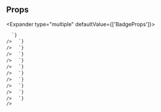
## Props

<Expander type="multiple" defaultValue={['BadgeProps']}>
  
<ExpanderItem title="BadgeProps" value="BadgeProps">
    <ReactMarkdown
      remarkPlugins={[remarkGfm]}
      children={`
| name | type | default | description |
| ---- | ---- | ------- | ----------- |
| variation | BadgeVariations | - | The variation property will affect the background color of the badge. |
| size | Sizes | - | The size property will affect the font size of the badge. |

      `}
    />

  </ExpanderItem>

<ExpanderItem title="AriaAttributes" value="AriaAttributes">
    <ReactMarkdown
      remarkPlugins={[remarkGfm]}
      children={`
| name | type | default | description |
| ---- | ---- | ------- | ----------- |
| aria-activedescendant | string | - | Identifies the currently active element when DOM focus is on a composite widget, textbox, group, or application. |
| aria-atomic | Booleanish | - | Indicates whether assistive technologies will present all, or only parts of, the changed region based on the change notifications defined by the aria-relevant attribute. |
| aria-autocomplete | "list" &#124; "none" &#124; "inline" &#124; "both" | - | Indicates whether inputting text could trigger display of one or more predictions of the user's intended value for an input and specifies how predictions would be presented if they are made. |
| aria-busy | Booleanish | - | Indicates an element is being modified and that assistive technologies MAY want to wait until the modifications are complete before exposing them to the user. |
| aria-checked | boolean &#124; "true" &#124; "false" &#124; "mixed" | - | Indicates the current "checked" state of checkboxes, radio buttons, and other widgets. @see aria-pressed @see aria-selected. |
| aria-colcount | number | - | Defines the total number of columns in a table, grid, or treegrid. @see aria-colindex. |
| aria-colindex | number | - | Defines an element's column index or position with respect to the total number of columns within a table, grid, or treegrid. @see aria-colcount @see aria-colspan. |
| aria-colspan | number | - | Defines the number of columns spanned by a cell or gridcell within a table, grid, or treegrid. @see aria-colindex @see aria-rowspan. |
| aria-controls | string | - | Identifies the element (or elements) whose contents or presence are controlled by the current element. @see aria-owns. |
| aria-current | boolean &#124; "time" &#124; "true" &#124; "false" &#124; "page" &#124; "step" &#124; "location" &#124; "date" | - | Indicates the element that represents the current item within a container or set of related elements. |
| aria-describedby | string | - | Identifies the element (or elements) that describes the object. @see aria-labelledby |
| aria-details | string | - | Identifies the element that provides a detailed, extended description for the object. @see aria-describedby. |
| aria-disabled | Booleanish | - | Indicates that the element is perceivable but disabled, so it is not editable or otherwise operable. @see aria-hidden @see aria-readonly. |
| aria-dropeffect | "link" &#124; "none" &#124; "copy" &#124; "execute" &#124; "move" &#124; "popup" | - | Indicates what functions can be performed when a dragged object is released on the drop target. @deprecated in ARIA 1.1 |
| aria-errormessage | string | - | Identifies the element that provides an error message for the object. @see aria-invalid @see aria-describedby. |
| aria-expanded | Booleanish | - | Indicates whether the element, or another grouping element it controls, is currently expanded or collapsed. |
| aria-flowto | string | - | Identifies the next element (or elements) in an alternate reading order of content which, at the user's discretion, allows assistive technology to override the general default of reading in document source order. |
| aria-grabbed | Booleanish | - | Indicates an element's "grabbed" state in a drag-and-drop operation. @deprecated in ARIA 1.1 |
| aria-haspopup | boolean &#124; "dialog" &#124; "menu" &#124; "true" &#124; "false" &#124; "grid" &#124; "listbox" &#124; "tree" | - | Indicates the availability and type of interactive popup element, such as menu or dialog, that can be triggered by an element. |
| aria-hidden | Booleanish | - | Indicates whether the element is exposed to an accessibility API. @see aria-disabled. |
| aria-invalid | boolean &#124; "true" &#124; "false" &#124; "grammar" &#124; "spelling" | - | Indicates the entered value does not conform to the format expected by the application. @see aria-errormessage. |
| aria-keyshortcuts | string | - | Indicates keyboard shortcuts that an author has implemented to activate or give focus to an element. |
| aria-label | string | - | Defines a string value that labels the current element. @see aria-labelledby. |
| aria-labelledby | string | - | Identifies the element (or elements) that labels the current element. @see aria-describedby. |
| aria-level | number | - | Defines the hierarchical level of an element within a structure. |
| aria-live | "off" &#124; "assertive" &#124; "polite" | - | Indicates that an element will be updated, and describes the types of updates the user agents, assistive technologies, and user can expect from the live region. |
| aria-modal | Booleanish | - | Indicates whether an element is modal when displayed. |
| aria-multiline | Booleanish | - | Indicates whether a text box accepts multiple lines of input or only a single line. |
| aria-multiselectable | Booleanish | - | Indicates that the user may select more than one item from the current selectable descendants. |
| aria-orientation | "horizontal" &#124; "vertical" | - | Indicates whether the element's orientation is horizontal, vertical, or unknown/ambiguous. |
| aria-owns | string | - | Identifies an element (or elements) in order to define a visual, functional, or contextual parent/child relationship between DOM elements where the DOM hierarchy cannot be used to represent the relationship. @see aria-controls. |
| aria-placeholder | string | - | Defines a short hint (a word or short phrase) intended to aid the user with data entry when the control has no value. A hint could be a sample value or a brief description of the expected format. |
| aria-posinset | number | - | Defines an element's number or position in the current set of listitems or treeitems. Not required if all elements in the set are present in the DOM. @see aria-setsize. |
| aria-pressed | boolean &#124; "true" &#124; "false" &#124; "mixed" | - | Indicates the current "pressed" state of toggle buttons. @see aria-checked @see aria-selected. |
| aria-readonly | Booleanish | - | Indicates that the element is not editable, but is otherwise operable. @see aria-disabled. |
| aria-relevant | "text" &#124; "additions" &#124; "additions removals" &#124; "additions text" &#124; "all" &#124; "removals" &#124; "removals additions" &#124; "removals text" &#124; "text additions" &#124; "text removals" | - | Indicates what notifications the user agent will trigger when the accessibility tree within a live region is modified. @see aria-atomic. |
| aria-required | Booleanish | - | Indicates that user input is required on the element before a form may be submitted. |
| aria-roledescription | string | - | Defines a human-readable, author-localized description for the role of an element. |
| aria-rowcount | number | - | Defines the total number of rows in a table, grid, or treegrid. @see aria-rowindex. |
| aria-rowindex | number | - | Defines an element's row index or position with respect to the total number of rows within a table, grid, or treegrid. @see aria-rowcount @see aria-rowspan. |
| aria-rowspan | number | - | Defines the number of rows spanned by a cell or gridcell within a table, grid, or treegrid. @see aria-rowindex @see aria-colspan. |
| aria-selected | Booleanish | - | Indicates the current "selected" state of various widgets. @see aria-checked @see aria-pressed. |
| aria-setsize | number | - | Defines the number of items in the current set of listitems or treeitems. Not required if all elements in the set are present in the DOM. @see aria-posinset. |
| aria-sort | "none" &#124; "ascending" &#124; "descending" &#124; "other" | - | Indicates if items in a table or grid are sorted in ascending or descending order. |
| aria-valuemax | number | - | Defines the maximum allowed value for a range widget. |
| aria-valuemin | number | - | Defines the minimum allowed value for a range widget. |
| aria-valuenow | number | - | Defines the current value for a range widget. @see aria-valuetext. |
| aria-valuetext | string | - | Defines the human readable text alternative of aria-valuenow for a range widget. |

      `}
    />

  </ExpanderItem>

<ExpanderItem title="AriaProps" value="AriaProps">
    <ReactMarkdown
      remarkPlugins={[remarkGfm]}
      children={`
| name | type | default | description |
| ---- | ---- | ------- | ----------- |
| ariaLabel | string | - |  |
| ariaValuetext | string | - |  |
| role | React.AriaRole | - |  |

      `}
    />

  </ExpanderItem>

<ExpanderItem title="Attributes" value="Attributes">
    <ReactMarkdown
      remarkPlugins={[remarkGfm]}
      children={`
| name | type | default | description |
| ---- | ---- | ------- | ----------- |
| key | Key | - |  |

      `}
    />

  </ExpanderItem>

<ExpanderItem title="BaseComponentProps" value="BaseComponentProps">
    <ReactMarkdown
      remarkPlugins={[remarkGfm]}
      children={`
| name | type | default | description |
| ---- | ---- | ------- | ----------- |
| as | ElementType | - |  |
| id | string | - | Unique identifier |
| className | string | - | Additional CSS class name for component |
| testId | string | - | Used to provide a &#96;data-testid&#96; attribute for testing purposes |

      `}
    />

  </ExpanderItem>

<ExpanderItem title="BaseStyleProps" value="BaseStyleProps">
    <ReactMarkdown
      remarkPlugins={[remarkGfm]}
      children={`
| name | type | default | description |
| ---- | ---- | ------- | ----------- |
| alignSelf | ResponsiveStyle&#60;StyleToken&#60;AlignSelf&#62;&#62; | - |  |
| backgroundColor | ResponsiveStyle&#60;StyleToken&#60;BackgroundColor&#62;&#62; | - |  |
| backgroundImage | ResponsiveStyle&#60;StyleToken&#60;BackgroundImage&#62;&#62; | - |  |
| border | ResponsiveStyle&#60;StyleToken&#60;Border&#60;0 &#124; (string & \{\})&#62;&#62;&#62; | - |  |
| borderRadius | ResponsiveStyle&#60;StyleToken&#60;BorderRadius&#60;0 &#124; (string & \{\})&#62;&#62;&#62; | - |  |
| bottom | ResponsiveStyle&#60;StyleToken&#60;Bottom&#60;0 &#124; (string & \{\})&#62;&#62;&#62; | - |  |
| boxShadow | ResponsiveStyle&#60;StyleToken&#60;BoxShadow&#62;&#62; | - |  |
| color | ResponsiveStyle&#60;StyleToken&#60;Color&#62;&#62; | - |  |
| display | ResponsiveStyle&#60;StyleToken&#60;Display&#62;&#62; | - |  |
| fontFamily | ResponsiveStyle&#60;StyleToken&#60;FontFamily&#62;&#62; | - |  |
| fontSize | ResponsiveStyle&#60;StyleToken&#60;FontSize&#60;0 &#124; (string & \{\})&#62;&#62;&#62; | - |  |
| fontStyle | ResponsiveStyle&#60;StyleToken&#60;FontStyle&#62;&#62; | - |  |
| fontWeight | ResponsiveStyle&#60;StyleToken&#60;FontWeight&#62;&#62; | - |  |
| height | ResponsiveStyle&#60;StyleToken&#60;Height&#60;0 &#124; (string & \{\})&#62;&#62;&#62; | - |  |
| left | ResponsiveStyle&#60;StyleToken&#60;Left&#60;0 &#124; (string & \{\})&#62;&#62;&#62; | - |  |
| letterSpacing | ResponsiveStyle&#60;StyleToken&#60;LetterSpacing&#60;0 &#124; (string & \{\})&#62;&#62;&#62; | - |  |
| lineHeight | ResponsiveStyle&#60;StyleToken&#60;LineHeight&#60;0 &#124; (string & \{\})&#62;&#62;&#62; | - |  |
| margin | ResponsiveStyle&#60;StyleToken&#60;Margin&#60;0 &#124; (string & \{\})&#62;&#62;&#62; | - |  |
| marginBlockEnd | ResponsiveStyle&#60;StyleToken&#60;MarginBlockEnd&#60;0 &#124; (string & \{\})&#62;&#62;&#62; | - |  |
| marginBlockStart | ResponsiveStyle&#60;StyleToken&#60;MarginBlockStart&#60;0 &#124; (string & \{\})&#62;&#62;&#62; | - |  |
| marginBottom | ResponsiveStyle&#60;StyleToken&#60;MarginBlockEnd&#60;0 &#124; (string & \{\})&#62;&#62;&#62; | - |  |
| marginInlineEnd | ResponsiveStyle&#60;StyleToken&#60;MarginInlineEnd&#60;0 &#124; (string & \{\})&#62;&#62;&#62; | - |  |
| marginInlineStart | ResponsiveStyle&#60;StyleToken&#60;MarginInlineStart&#60;0 &#124; (string & \{\})&#62;&#62;&#62; | - |  |
| marginLeft | ResponsiveStyle&#60;StyleToken&#60;MarginInlineStart&#60;0 &#124; (string & \{\})&#62;&#62;&#62; | - |  |
| marginRight | ResponsiveStyle&#60;StyleToken&#60;MarginInlineEnd&#60;0 &#124; (string & \{\})&#62;&#62;&#62; | - |  |
| marginTop | ResponsiveStyle&#60;StyleToken&#60;MarginBlockStart&#60;0 &#124; (string & \{\})&#62;&#62;&#62; | - |  |
| maxHeight | ResponsiveStyle&#60;StyleToken&#60;MaxHeight&#60;0 &#124; (string & \{\})&#62;&#62;&#62; | - |  |
| maxWidth | ResponsiveStyle&#60;StyleToken&#60;MaxWidth&#60;0 &#124; (string & \{\})&#62;&#62;&#62; | - |  |
| minHeight | ResponsiveStyle&#60;StyleToken&#60;MinHeight&#60;0 &#124; (string & \{\})&#62;&#62;&#62; | - |  |
| minWidth | ResponsiveStyle&#60;StyleToken&#60;MinWidth&#60;0 &#124; (string & \{\})&#62;&#62;&#62; | - |  |
| opacity | ResponsiveStyle&#60;StyleToken&#60;Opacity&#62;&#62; | - |  |
| overflow | ResponsiveStyle&#60;StyleToken&#60;Overflow&#62;&#62; | - |  |
| padding | ResponsiveStyle&#60;StyleToken&#60;Padding&#60;0 &#124; (string & \{\})&#62;&#62;&#62; | - |  |
| paddingBlockEnd | ResponsiveStyle&#60;StyleToken&#60;MarginBlockEnd&#60;0 &#124; (string & \{\})&#62;&#62;&#62; | - |  |
| paddingBlockStart | ResponsiveStyle&#60;StyleToken&#60;MarginBlockStart&#60;0 &#124; (string & \{\})&#62;&#62;&#62; | - |  |
| paddingBottom | ResponsiveStyle&#60;StyleToken&#60;PaddingBlockEnd&#60;0 &#124; (string & \{\})&#62;&#62;&#62; | - |  |
| paddingInlineEnd | ResponsiveStyle&#60;StyleToken&#60;MarginInlineEnd&#60;0 &#124; (string & \{\})&#62;&#62;&#62; | - |  |
| paddingInlineStart | ResponsiveStyle&#60;StyleToken&#60;MarginInlineStart&#60;0 &#124; (string & \{\})&#62;&#62;&#62; | - |  |
| paddingLeft | ResponsiveStyle&#60;StyleToken&#60;PaddingInlineStart&#60;0 &#124; (string & \{\})&#62;&#62;&#62; | - |  |
| paddingRight | ResponsiveStyle&#60;StyleToken&#60;PaddingInlineEnd&#60;0 &#124; (string & \{\})&#62;&#62;&#62; | - |  |
| paddingTop | ResponsiveStyle&#60;StyleToken&#60;PaddingBlockStart&#60;0 &#124; (string & \{\})&#62;&#62;&#62; | - |  |
| position | ResponsiveStyle&#60;StyleToken&#60;Position&#62;&#62; | - |  |
| right | ResponsiveStyle&#60;StyleToken&#60;Right&#60;0 &#124; (string & \{\})&#62;&#62;&#62; | - |  |
| textAlign | ResponsiveStyle&#60;StyleToken&#60;TextAlign&#62;&#62; | - |  |
| textDecoration | ResponsiveStyle&#60;StyleToken&#60;TextDecoration&#60;0 &#124; (string & \{\})&#62;&#62;&#62; | - |  |
| textTransform | ResponsiveStyle&#60;StyleToken&#60;TextTransform&#62;&#62; | - |  |
| top | ResponsiveStyle&#60;StyleToken&#60;Top&#60;0 &#124; (string & \{\})&#62;&#62;&#62; | - |  |
| transform | ResponsiveStyle&#60;StyleToken&#60;Transform&#62;&#62; | - |  |
| transformOrigin | ResponsiveStyle&#60;StyleToken&#60;TransformOrigin&#60;0 &#124; (string & \{\})&#62;&#62;&#62; | - |  |
| width | ResponsiveStyle&#60;StyleToken&#60;Width&#60;0 &#124; (string & \{\})&#62;&#62;&#62; | - |  |
| whiteSpace | ResponsiveStyle&#60;StyleToken&#60;WhiteSpace&#62;&#62; | - |  |

      `}
    />

  </ExpanderItem>

<ExpanderItem title="DOMAttributes" value="DOMAttributes">
    <ReactMarkdown
      remarkPlugins={[remarkGfm]}
      children={`
| name | type | default | description |
| ---- | ---- | ------- | ----------- |
| dangerouslySetInnerHTML | \{ __html: string; \} | - |  |
| onCopy | ClipboardEventHandler&#60;HTMLSpanElement&#62; | - |  |
| onCopyCapture | ClipboardEventHandler&#60;HTMLSpanElement&#62; | - |  |
| onCut | ClipboardEventHandler&#60;HTMLSpanElement&#62; | - |  |
| onCutCapture | ClipboardEventHandler&#60;HTMLSpanElement&#62; | - |  |
| onPaste | ClipboardEventHandler&#60;HTMLSpanElement&#62; | - |  |
| onPasteCapture | ClipboardEventHandler&#60;HTMLSpanElement&#62; | - |  |
| onCompositionEnd | CompositionEventHandler&#60;HTMLSpanElement&#62; | - |  |
| onCompositionEndCapture | CompositionEventHandler&#60;HTMLSpanElement&#62; | - |  |
| onCompositionStart | CompositionEventHandler&#60;HTMLSpanElement&#62; | - |  |
| onCompositionStartCapture | CompositionEventHandler&#60;HTMLSpanElement&#62; | - |  |
| onCompositionUpdate | CompositionEventHandler&#60;HTMLSpanElement&#62; | - |  |
| onCompositionUpdateCapture | CompositionEventHandler&#60;HTMLSpanElement&#62; | - |  |
| onFocus | FocusEventHandler&#60;HTMLSpanElement&#62; | - |  |
| onFocusCapture | FocusEventHandler&#60;HTMLSpanElement&#62; | - |  |
| onBlur | FocusEventHandler&#60;HTMLSpanElement&#62; | - |  |
| onBlurCapture | FocusEventHandler&#60;HTMLSpanElement&#62; | - |  |
| onChange | FormEventHandler&#60;HTMLSpanElement&#62; | - |  |
| onChangeCapture | FormEventHandler&#60;HTMLSpanElement&#62; | - |  |
| onBeforeInput | FormEventHandler&#60;HTMLSpanElement&#62; | - |  |
| onBeforeInputCapture | FormEventHandler&#60;HTMLSpanElement&#62; | - |  |
| onInput | FormEventHandler&#60;HTMLSpanElement&#62; | - |  |
| onInputCapture | FormEventHandler&#60;HTMLSpanElement&#62; | - |  |
| onReset | FormEventHandler&#60;HTMLSpanElement&#62; | - |  |
| onResetCapture | FormEventHandler&#60;HTMLSpanElement&#62; | - |  |
| onSubmit | FormEventHandler&#60;HTMLSpanElement&#62; | - |  |
| onSubmitCapture | FormEventHandler&#60;HTMLSpanElement&#62; | - |  |
| onInvalid | FormEventHandler&#60;HTMLSpanElement&#62; | - |  |
| onInvalidCapture | FormEventHandler&#60;HTMLSpanElement&#62; | - |  |
| onLoad | ReactEventHandler&#60;HTMLSpanElement&#62; | - |  |
| onLoadCapture | ReactEventHandler&#60;HTMLSpanElement&#62; | - |  |
| onError | ReactEventHandler&#60;HTMLSpanElement&#62; | - |  |
| onErrorCapture | ReactEventHandler&#60;HTMLSpanElement&#62; | - |  |
| onKeyDown | KeyboardEventHandler&#60;HTMLSpanElement&#62; | - |  |
| onKeyDownCapture | KeyboardEventHandler&#60;HTMLSpanElement&#62; | - |  |
| onKeyPress | KeyboardEventHandler&#60;HTMLSpanElement&#62; | - | @deprecated |
| onKeyPressCapture | KeyboardEventHandler&#60;HTMLSpanElement&#62; | - | @deprecated |
| onKeyUp | KeyboardEventHandler&#60;HTMLSpanElement&#62; | - |  |
| onKeyUpCapture | KeyboardEventHandler&#60;HTMLSpanElement&#62; | - |  |
| onAbort | ReactEventHandler&#60;HTMLSpanElement&#62; | - |  |
| onAbortCapture | ReactEventHandler&#60;HTMLSpanElement&#62; | - |  |
| onCanPlay | ReactEventHandler&#60;HTMLSpanElement&#62; | - |  |
| onCanPlayCapture | ReactEventHandler&#60;HTMLSpanElement&#62; | - |  |
| onCanPlayThrough | ReactEventHandler&#60;HTMLSpanElement&#62; | - |  |
| onCanPlayThroughCapture | ReactEventHandler&#60;HTMLSpanElement&#62; | - |  |
| onDurationChange | ReactEventHandler&#60;HTMLSpanElement&#62; | - |  |
| onDurationChangeCapture | ReactEventHandler&#60;HTMLSpanElement&#62; | - |  |
| onEmptied | ReactEventHandler&#60;HTMLSpanElement&#62; | - |  |
| onEmptiedCapture | ReactEventHandler&#60;HTMLSpanElement&#62; | - |  |
| onEncrypted | ReactEventHandler&#60;HTMLSpanElement&#62; | - |  |
| onEncryptedCapture | ReactEventHandler&#60;HTMLSpanElement&#62; | - |  |
| onEnded | ReactEventHandler&#60;HTMLSpanElement&#62; | - |  |
| onEndedCapture | ReactEventHandler&#60;HTMLSpanElement&#62; | - |  |
| onLoadedData | ReactEventHandler&#60;HTMLSpanElement&#62; | - |  |
| onLoadedDataCapture | ReactEventHandler&#60;HTMLSpanElement&#62; | - |  |
| onLoadedMetadata | ReactEventHandler&#60;HTMLSpanElement&#62; | - |  |
| onLoadedMetadataCapture | ReactEventHandler&#60;HTMLSpanElement&#62; | - |  |
| onLoadStart | ReactEventHandler&#60;HTMLSpanElement&#62; | - |  |
| onLoadStartCapture | ReactEventHandler&#60;HTMLSpanElement&#62; | - |  |
| onPause | ReactEventHandler&#60;HTMLSpanElement&#62; | - |  |
| onPauseCapture | ReactEventHandler&#60;HTMLSpanElement&#62; | - |  |
| onPlay | ReactEventHandler&#60;HTMLSpanElement&#62; | - |  |
| onPlayCapture | ReactEventHandler&#60;HTMLSpanElement&#62; | - |  |
| onPlaying | ReactEventHandler&#60;HTMLSpanElement&#62; | - |  |
| onPlayingCapture | ReactEventHandler&#60;HTMLSpanElement&#62; | - |  |
| onProgress | ReactEventHandler&#60;HTMLSpanElement&#62; | - |  |
| onProgressCapture | ReactEventHandler&#60;HTMLSpanElement&#62; | - |  |
| onRateChange | ReactEventHandler&#60;HTMLSpanElement&#62; | - |  |
| onRateChangeCapture | ReactEventHandler&#60;HTMLSpanElement&#62; | - |  |
| onSeeked | ReactEventHandler&#60;HTMLSpanElement&#62; | - |  |
| onSeekedCapture | ReactEventHandler&#60;HTMLSpanElement&#62; | - |  |
| onSeeking | ReactEventHandler&#60;HTMLSpanElement&#62; | - |  |
| onSeekingCapture | ReactEventHandler&#60;HTMLSpanElement&#62; | - |  |
| onStalled | ReactEventHandler&#60;HTMLSpanElement&#62; | - |  |
| onStalledCapture | ReactEventHandler&#60;HTMLSpanElement&#62; | - |  |
| onSuspend | ReactEventHandler&#60;HTMLSpanElement&#62; | - |  |
| onSuspendCapture | ReactEventHandler&#60;HTMLSpanElement&#62; | - |  |
| onTimeUpdate | ReactEventHandler&#60;HTMLSpanElement&#62; | - |  |
| onTimeUpdateCapture | ReactEventHandler&#60;HTMLSpanElement&#62; | - |  |
| onVolumeChange | ReactEventHandler&#60;HTMLSpanElement&#62; | - |  |
| onVolumeChangeCapture | ReactEventHandler&#60;HTMLSpanElement&#62; | - |  |
| onWaiting | ReactEventHandler&#60;HTMLSpanElement&#62; | - |  |
| onWaitingCapture | ReactEventHandler&#60;HTMLSpanElement&#62; | - |  |
| onAuxClick | MouseEventHandler&#60;HTMLSpanElement&#62; | - |  |
| onAuxClickCapture | MouseEventHandler&#60;HTMLSpanElement&#62; | - |  |
| onClick | MouseEventHandler&#60;HTMLSpanElement&#62; | - |  |
| onClickCapture | MouseEventHandler&#60;HTMLSpanElement&#62; | - |  |
| onContextMenu | MouseEventHandler&#60;HTMLSpanElement&#62; | - |  |
| onContextMenuCapture | MouseEventHandler&#60;HTMLSpanElement&#62; | - |  |
| onDoubleClick | MouseEventHandler&#60;HTMLSpanElement&#62; | - |  |
| onDoubleClickCapture | MouseEventHandler&#60;HTMLSpanElement&#62; | - |  |
| onDrag | DragEventHandler&#60;HTMLSpanElement&#62; | - |  |
| onDragCapture | DragEventHandler&#60;HTMLSpanElement&#62; | - |  |
| onDragEnd | DragEventHandler&#60;HTMLSpanElement&#62; | - |  |
| onDragEndCapture | DragEventHandler&#60;HTMLSpanElement&#62; | - |  |
| onDragEnter | DragEventHandler&#60;HTMLSpanElement&#62; | - |  |
| onDragEnterCapture | DragEventHandler&#60;HTMLSpanElement&#62; | - |  |
| onDragExit | DragEventHandler&#60;HTMLSpanElement&#62; | - |  |
| onDragExitCapture | DragEventHandler&#60;HTMLSpanElement&#62; | - |  |
| onDragLeave | DragEventHandler&#60;HTMLSpanElement&#62; | - |  |
| onDragLeaveCapture | DragEventHandler&#60;HTMLSpanElement&#62; | - |  |
| onDragOver | DragEventHandler&#60;HTMLSpanElement&#62; | - |  |
| onDragOverCapture | DragEventHandler&#60;HTMLSpanElement&#62; | - |  |
| onDragStart | DragEventHandler&#60;HTMLSpanElement&#62; | - |  |
| onDragStartCapture | DragEventHandler&#60;HTMLSpanElement&#62; | - |  |
| onDrop | DragEventHandler&#60;HTMLSpanElement&#62; | - |  |
| onDropCapture | DragEventHandler&#60;HTMLSpanElement&#62; | - |  |
| onMouseDown | MouseEventHandler&#60;HTMLSpanElement&#62; | - |  |
| onMouseDownCapture | MouseEventHandler&#60;HTMLSpanElement&#62; | - |  |
| onMouseEnter | MouseEventHandler&#60;HTMLSpanElement&#62; | - |  |
| onMouseLeave | MouseEventHandler&#60;HTMLSpanElement&#62; | - |  |
| onMouseMove | MouseEventHandler&#60;HTMLSpanElement&#62; | - |  |
| onMouseMoveCapture | MouseEventHandler&#60;HTMLSpanElement&#62; | - |  |
| onMouseOut | MouseEventHandler&#60;HTMLSpanElement&#62; | - |  |
| onMouseOutCapture | MouseEventHandler&#60;HTMLSpanElement&#62; | - |  |
| onMouseOver | MouseEventHandler&#60;HTMLSpanElement&#62; | - |  |
| onMouseOverCapture | MouseEventHandler&#60;HTMLSpanElement&#62; | - |  |
| onMouseUp | MouseEventHandler&#60;HTMLSpanElement&#62; | - |  |
| onMouseUpCapture | MouseEventHandler&#60;HTMLSpanElement&#62; | - |  |
| onSelect | ReactEventHandler&#60;HTMLSpanElement&#62; | - |  |
| onSelectCapture | ReactEventHandler&#60;HTMLSpanElement&#62; | - |  |
| onTouchCancel | TouchEventHandler&#60;HTMLSpanElement&#62; | - |  |
| onTouchCancelCapture | TouchEventHandler&#60;HTMLSpanElement&#62; | - |  |
| onTouchEnd | TouchEventHandler&#60;HTMLSpanElement&#62; | - |  |
| onTouchEndCapture | TouchEventHandler&#60;HTMLSpanElement&#62; | - |  |
| onTouchMove | TouchEventHandler&#60;HTMLSpanElement&#62; | - |  |
| onTouchMoveCapture | TouchEventHandler&#60;HTMLSpanElement&#62; | - |  |
| onTouchStart | TouchEventHandler&#60;HTMLSpanElement&#62; | - |  |
| onTouchStartCapture | TouchEventHandler&#60;HTMLSpanElement&#62; | - |  |
| onPointerDown | PointerEventHandler&#60;HTMLSpanElement&#62; | - |  |
| onPointerDownCapture | PointerEventHandler&#60;HTMLSpanElement&#62; | - |  |
| onPointerMove | PointerEventHandler&#60;HTMLSpanElement&#62; | - |  |
| onPointerMoveCapture | PointerEventHandler&#60;HTMLSpanElement&#62; | - |  |
| onPointerUp | PointerEventHandler&#60;HTMLSpanElement&#62; | - |  |
| onPointerUpCapture | PointerEventHandler&#60;HTMLSpanElement&#62; | - |  |
| onPointerCancel | PointerEventHandler&#60;HTMLSpanElement&#62; | - |  |
| onPointerCancelCapture | PointerEventHandler&#60;HTMLSpanElement&#62; | - |  |
| onPointerEnter | PointerEventHandler&#60;HTMLSpanElement&#62; | - |  |
| onPointerEnterCapture | PointerEventHandler&#60;HTMLSpanElement&#62; | - |  |
| onPointerLeave | PointerEventHandler&#60;HTMLSpanElement&#62; | - |  |
| onPointerLeaveCapture | PointerEventHandler&#60;HTMLSpanElement&#62; | - |  |
| onPointerOver | PointerEventHandler&#60;HTMLSpanElement&#62; | - |  |
| onPointerOverCapture | PointerEventHandler&#60;HTMLSpanElement&#62; | - |  |
| onPointerOut | PointerEventHandler&#60;HTMLSpanElement&#62; | - |  |
| onPointerOutCapture | PointerEventHandler&#60;HTMLSpanElement&#62; | - |  |
| onGotPointerCapture | PointerEventHandler&#60;HTMLSpanElement&#62; | - |  |
| onGotPointerCaptureCapture | PointerEventHandler&#60;HTMLSpanElement&#62; | - |  |
| onLostPointerCapture | PointerEventHandler&#60;HTMLSpanElement&#62; | - |  |
| onLostPointerCaptureCapture | PointerEventHandler&#60;HTMLSpanElement&#62; | - |  |
| onScroll | UIEventHandler&#60;HTMLSpanElement&#62; | - |  |
| onScrollCapture | UIEventHandler&#60;HTMLSpanElement&#62; | - |  |
| onWheel | WheelEventHandler&#60;HTMLSpanElement&#62; | - |  |
| onWheelCapture | WheelEventHandler&#60;HTMLSpanElement&#62; | - |  |
| onAnimationStart | AnimationEventHandler&#60;HTMLSpanElement&#62; | - |  |
| onAnimationStartCapture | AnimationEventHandler&#60;HTMLSpanElement&#62; | - |  |
| onAnimationEnd | AnimationEventHandler&#60;HTMLSpanElement&#62; | - |  |
| onAnimationEndCapture | AnimationEventHandler&#60;HTMLSpanElement&#62; | - |  |
| onAnimationIteration | AnimationEventHandler&#60;HTMLSpanElement&#62; | - |  |
| onAnimationIterationCapture | AnimationEventHandler&#60;HTMLSpanElement&#62; | - |  |
| onTransitionEnd | TransitionEventHandler&#60;HTMLSpanElement&#62; | - |  |
| onTransitionEndCapture | TransitionEventHandler&#60;HTMLSpanElement&#62; | - |  |

      `}
    />

  </ExpanderItem>

<ExpanderItem title="FlexItemStyleProps" value="FlexItemStyleProps">
    <ReactMarkdown
      remarkPlugins={[remarkGfm]}
      children={`
| name | type | default | description |
| ---- | ---- | ------- | ----------- |
| flex | ResponsiveStyle&#60;Flex&#60;0 &#124; (string & \{\})&#62;&#62; | - | Shorthand for flex grow / shrink / basis |
| order | ResponsiveStyle&#60;Order&#62; | - | Controls order flex items appear |
| grow | ResponsiveStyle&#60;FlexGrow&#62; | - | Ability for flex item to grow |
| shrink | ResponsiveStyle&#60;FlexShrink&#62; | - | Ability for flex item to shrink |
| basis | ResponsiveStyle&#60;FlexBasis&#60;0 &#124; (string & \{\})&#62;&#62; | - | Default size of element before remaining space is distributed |

      `}
    />

  </ExpanderItem>

<ExpanderItem title="GridItemStyleProps" value="GridItemStyleProps">
    <ReactMarkdown
      remarkPlugins={[remarkGfm]}
      children={`
| name | type | default | description |
| ---- | ---- | ------- | ----------- |
| area | ResponsiveStyle&#60;GridArea&#62; | - |  |
| column | ResponsiveStyle&#60;GridColumn&#62; | - |  |
| columnEnd | ResponsiveStyle&#60;GridColumnEnd&#62; | - |  |
| columnSpan | ResponsiveStyle&#60;GridSpanType&#62; | - |  |
| columnStart | ResponsiveStyle&#60;GridColumnStart&#62; | - |  |
| row | ResponsiveStyle&#60;GridRow&#62; | - |  |
| rowEnd | ResponsiveStyle&#60;GridRowEnd&#62; | - |  |
| rowSpan | ResponsiveStyle&#60;GridSpanType&#62; | - |  |
| rowStart | ResponsiveStyle&#60;GridRowStart&#62; | - |  |

      `}
    />

  </ExpanderItem>

<ExpanderItem title="HTMLAttributes" value="HTMLAttributes">
    <ReactMarkdown
      remarkPlugins={[remarkGfm]}
      children={`
| name | type | default | description |
| ---- | ---- | ------- | ----------- |
| slot | string | - |  |
| title | string | - |  |
| defaultChecked | boolean | - |  |
| defaultValue | string &#124; number &#124; readonly string[] | - |  |
| suppressContentEditableWarning | boolean | - |  |
| suppressHydrationWarning | boolean | - |  |
| accessKey | string | - |  |
| contentEditable | Booleanish &#124; "inherit" | - |  |
| contextMenu | string | - |  |
| dir | string | - |  |
| draggable | Booleanish | - |  |
| hidden | boolean | - |  |
| lang | string | - |  |
| placeholder | string | - |  |
| spellCheck | Booleanish | - |  |
| tabIndex | number | - |  |
| translate | "yes" &#124; "no" | - |  |
| radioGroup | string | - |  |
| about | string | - |  |
| datatype | string | - |  |
| inlist | any | - |  |
| prefix | string | - |  |
| property | string | - |  |
| resource | string | - |  |
| typeof | string | - |  |
| vocab | string | - |  |
| autoCapitalize | string | - |  |
| autoCorrect | string | - |  |
| autoSave | string | - |  |
| itemProp | string | - |  |
| itemScope | boolean | - |  |
| itemType | string | - |  |
| itemID | string | - |  |
| itemRef | string | - |  |
| results | number | - |  |
| security | string | - |  |
| unselectable | "on" &#124; "off" | - |  |
| inputMode | "text" &#124; "none" &#124; "search" &#124; "tel" &#124; "url" &#124; "email" &#124; "numeric" &#124; "decimal" | - | Hints at the type of data that might be entered by the user while editing the element or its contents @see https://html.spec.whatwg.org/multipage/interaction.html#input-modalities:-the-inputmode-attribute |
| is | string | - | Specify that a standard HTML element should behave like a defined custom built-in element @see https://html.spec.whatwg.org/multipage/custom-elements.html#attr-is |

      `}
    />

  </ExpanderItem>

<ExpanderItem title="RefAttributes" value="RefAttributes">
    <ReactMarkdown
      remarkPlugins={[remarkGfm]}
      children={`
| name | type | default | description |
| ---- | ---- | ------- | ----------- |
| ref | Ref&#60;HTMLSpanElement&#62; | - |  |

      `}
    />

  </ExpanderItem>

<ExpanderItem title="ViewProps" value="ViewProps">
    <ReactMarkdown
      remarkPlugins={[remarkGfm]}
      children={`
| name | type | default | description |
| ---- | ---- | ------- | ----------- |
| style | CSSProperties | - |  |
| isDisabled | boolean | - |  |

      `}
    />

  </ExpanderItem>

</Expander>
